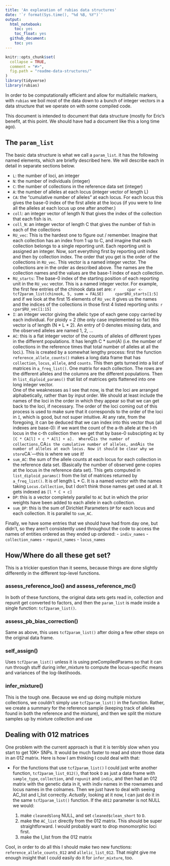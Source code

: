 ```yaml
---
title: 'An explanation of rubias data structures'
date: '`r format(Sys.time(), "%d %B, %Y")`'
output:
  html_notebook:
    toc: yes
    toc_float: yes
  github_document:
    toc: yes
---
```


<!-- README.md is generated from README.Rmd. Please edit that file -->

```r
knitr::opts_chunk$set(
  collapse = TRUE,
  comment = "#>",
  fig.path = "readme-data-structures/"
)
library(tidyverse)
library(rubias)
```

In order to be computationally efficient and allow for multiallelic markers, 
with `rubias` we boil most of the data down to a bunch of integer vectors in a 
data structure that we operate on with some compiled code.

This document is intended to document that data structure (mostly for Eric's benefit, at this point.
We should have had a document like this a long time ago).

## The `param_list`
The basic data structure is what we call a `param_list`. it has the following named elements, which are briefly described here. We
will describe each in detail in separate sections below.

- `L`: the number of loci, an integer
- `N`: the number of individuals (integer)  
- `C`: the number of collections in the reference data set (integer)
- `A`: the number of alleles at each locus (integer vector of length L)
- `CA`: the "cumulative number of alleles" at each locus.  For each locus this gives
the base-0 index of the first allele at the locus (if you were to line all the alleles at
each locus up one after another.)
- `coll`: an integer vector of length N that gives the index of the collection that each fish is in.
- `coll_N`: an integer vector of length C that gives the number of fish in each of the collections
- `RU_vec`: This is the hardest one to figure out / remember.  Imagine that each collection has an index
from 1 up to C, and imagine that each collection belongs to a single reporting unit.  Each reporting unit
is assigned an integer.  Now, sort everything first by reporting unit index and then by collection index.  The
order that you get is the order of the collections in `RU_vec`.  This vector is a named integer vector. 
The collections are in the order as described above. The names are the collection names and the values are
the base-1 index of each collection.  
- `RU_starts`:  The base-0 index of the starting position of each reporting unit in the `RU_vec` vector.  This is a named integer vector.  For example, the first few entries of the chinook data set are:
    ```r
    cpar <- tcf2param_list(chinook, 5, summ = FALSE)
    cpar$RU_starts[1:5]
    ```
and if we look at the first 15 elements of `RU_vec` it gives us the names and the indices of 
the collections in those first 4 listed reporting units:
    ```r
    cpar$RU_vec[1:15]
    ```
- `I`:  an integer vector giving the allelic type of each gene copy carried by each individual. 
For ploidy = 2 (the only case implemented so far) this vector is of length (N * L * 2).  An entry
of 0 denotes missing data, and the observed alleles are named 1, 2, ...
- `AC`: this is a flat integer vector of the counts of alleles of different types in the different
populations.  It has length C * sum(A) (i.e. the number of collections in the reference
times that total number of alleles at all the loci.).  This is created by a somewhat
lengthy process: first the function `reference_allele_counts()` makes a long data frame 
that has `collection`, `locus`, `allele`, and `counts`.  This then gets turned into a list of matrices 
in `a_freq_list()`.  One matrix for each collection.  The rows are the different alleles
and the columns are the different populations.  Then in `list_diploid_params()` that list
of matrices gets flattened into one long integer vector.  
One of the weaknesses as I see that now, is that the loci are arranged alphabetically, rather
than by input order.  We should at least include the names of the loci in the order in which they 
appear so that we can get back to the loci, if necessary.   The order of the loci coming out
of this process is used to make sure that it corresponds to the order of the loci in `I`, which
is good, but not super intuitive.
At any rate, from the foregoing, it can be deduced that we can index into this vector thus (all
indexes are base-0): if we want the count of the a-th allele at the l-th locus in the c-th collection
then we get that by base-0 subscipting `AC` by `[C * CA[l] + c * A[l] + a].  Where `C` is the number
of collections, `CA` is the cumulative number of alleles, and `A` is the number of alleles at each locus.
Now it should be clear why we store `CA`---this is where we use it!
- `sum_AC`:  the sum of the allele counts at each locus for each collection in the reference data set.  (Basically the number of observed gene copies at the locus in the reference data set). This gets computed
in `list_diploid_params()` from the list of matrices returned by `a_freq_list()`.  It is of length
L * C. It is a named vector with the names taking `Locus.Collection`, but I don't think those names get
used at all.  It gets indexed as `[l * C + c]`
- `DP`:  this is a vector completely parallel to `AC` but in which the prior weights have been added to
each allele in each collection.  
- `sum_DP`:  this is the sum of Dirichlet Parameters `DP` for each locus and each collection.  It is parallel
to `sum_AC`.  

Finally, we have some entries that we should have had from day one, but didn't, so they aren't
consistently used throughout the code to access the names of entities ordered as they 
ended up ordered:
- `indiv_names`
- `collection_names`
- `repunit_names`
- `locus_names`

## How/Where do all these get set?

This is a trickier question than it seems, because things are done slightly differently
in the different top-level functions.  

### assess_reference_loo() and assess_reference_mc()

In both of these functions, the original data sets gets read in,
collection and repunit get converted to factors, and then
the `param_list` is made inside a single function: `tcf2param_list()`.

### assess_pb_bias_correction()

Same as above, this uses `tcf2param_list()` after doing a few other steps
on the original data frame.

### self_assign()

Uses `tcf2param_list()` unless it is using preCompiledParams so that it can run through
stuff during infer_mixture to compute the locus-specific means and variances of the log-likelihoods.


### infer_mixture()

This is the tough one.  Because we end up doing multiple mixture collections, we couldn't
simply use `tcf2param_list()` in the function.  Rather, we create a summary for the
reference sample (keeping track of alleles found in both the reference and the mixture),
and then we split the mixture samples up by mixture collection and use 


## Dealing with 012 matrices

One problem with the current approach is that it is terribly slow when you start to get 
10K+ SNPs.  It would be much faster to read and store those data in an 012 matrix.  Here is
how I am thinking I could deal with that:

- For the functions that use `tcf2param_list()` I could just write another function,
`tcf2param_list_012()`, that took `D` as just a data frame with `sample_type`, `collection`,
and `repunit` and `indiv`, and then had an 012 matrix with the genetic data in it, with 
indiv names in the rownames and locus names in the colnames.  Then we just have to deal
with seeing AC_list and I_list correctly.  _Actually_, looking at it now, I can just do it
in the same `tcf2param_list()` function.  If the `d012` parameter is not NULL we would:

    1. make `cleaned$long` NULL, and set `cleaned$clean_short` to `D`.
    2. make the `AC_list` directly from the 012 matrix.  This should be super straightforward.
       I would probably want to drop monomorphic loci first.
    3. make the I_list from the 012 matrix

Cool, in order to do all this I should make two new functions: `reference_allele_counts_012` and
`allelic_list_012`.  That might give me enough insight that I could easily do it for 
`infer_mixture`, too.  
